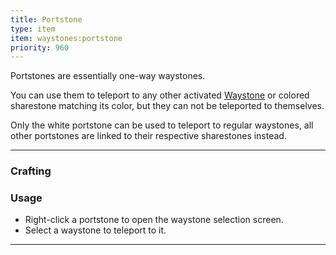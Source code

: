 ```yaml
---
title: Portstone
type: item
item: waystones:portstone
priority: 960
---
```


Portstones are essentially one-way waystones. 

You can use them to teleport to any other activated [Waystone](waystone) or colored sharestone matching its color, but they can not be teleported to themselves.

Only the white portstone can be used to teleport to regular waystones, all other portstones are linked to their respective sharestones instead.

---

### Crafting

<RecipeContainer>
    <CraftingRecipe recipe="waystones:white_portstone"/>
    <CraftingRecipe recipe="waystones:black_portstone" />
    <CraftingRecipe recipe="waystones:blue_portstone" />
    <CraftingRecipe recipe="waystones:brown_portstone" />
    <CraftingRecipe recipe="waystones:cyan_portstone" />
    <CraftingRecipe recipe="waystones:gray_portstone" />
    <CraftingRecipe recipe="waystones:green_portstone" />
    <CraftingRecipe recipe="waystones:light_blue_portstone" />
    <CraftingRecipe recipe="waystones:light_gray_portstone" />
    <CraftingRecipe recipe="waystones:lime_portstone" />
    <CraftingRecipe recipe="waystones:magenta_portstone" />
    <CraftingRecipe recipe="waystones:orange_portstone" />
    <CraftingRecipe recipe="waystones:pink_portstone" />
    <CraftingRecipe recipe="waystones:purple_portstone" />
    <CraftingRecipe recipe="waystones:red_portstone" />
    <CraftingRecipe recipe="waystones:white_portstone" />
    <CraftingRecipe recipe="waystones:yellow_portstone" />
</RecipeContainer>

### Usage

- Right-click a portstone to open the waystone selection screen.
- Select a waystone to teleport to it.

---